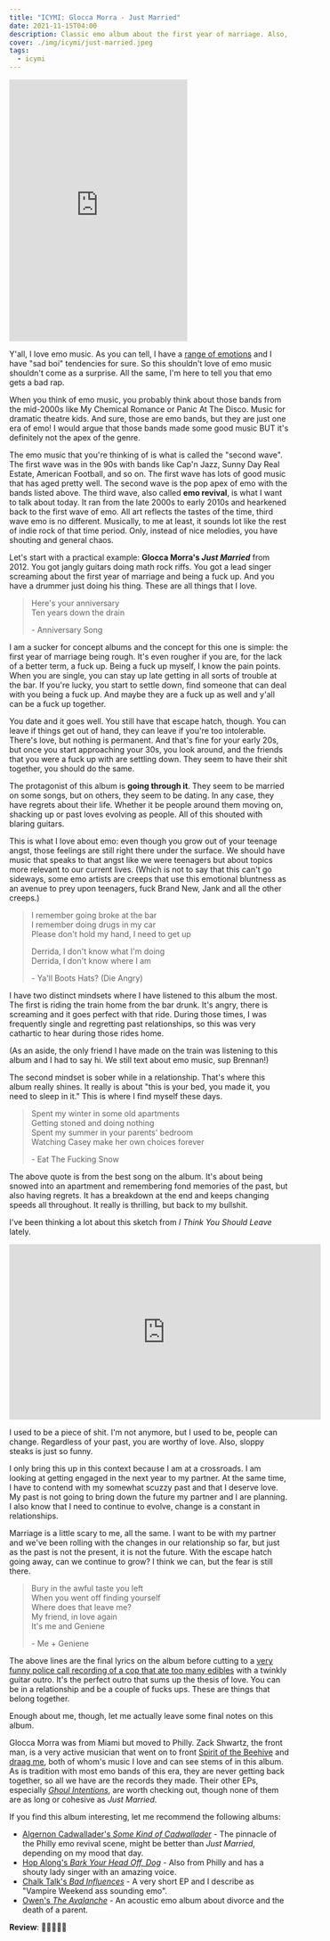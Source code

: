 ```yaml
---
title: "ICYMI: Glocca Morra - Just Married"
date: 2021-11-15T04:00
description: Classic emo album about the first year of marriage. Also, a quick primer on emo music.
cover: ./img/icymi/just-married.jpeg
tags:
  - icymi
---
```


<iframe 
  style="border: 0; width: 320px; height: 470px;" 
  src="https://bandcamp.com/EmbeddedPlayer/album=3914936245/size=large/bgcol=ffffff/linkcol=0687f5/tracklist=false/transparent=true/" 
  seamless
  class="float-right"
><a href="https://gloccamorradied.bandcamp.com/album/just-married-2">just married by glocca morra</a></iframe>

Y'all, I love emo music. As you can tell, I have a [range of emotions](/feelings) and I have "sad boi" tendencies for
sure. So this shouldn't love of emo music shouldn't come as a surprise. All the same, I'm here to tell you that emo gets
a bad rap.

When you think of emo music, you probably think about those bands from the mid-2000s like My Chemical Romance or Panic
At The Disco. Music for dramatic theatre kids. And sure, those are emo bands, but they are just one era of emo! I would
argue that those bands made some good music BUT it's definitely not the apex of the genre.

The emo music that you're thinking of is what is called the "second wave". The first wave was in the 90s with bands like
Cap'n Jazz, Sunny Day Real Estate, American Football, and so on. The first wave has lots of good music that has aged
pretty well. The second wave is the pop apex of emo with the bands listed above. The third wave, also called **emo
revival**, is what I want to talk about today. It ran from the late 2000s to early 2010s and hearkened back to the first
wave of emo. All art reflects the tastes of the time, third wave emo is no different. Musically, to me at least, it
sounds lot like the rest of indie rock of that time period. Only, instead of nice melodies, you have shouting and
general chaos.

Let's start with a practical example: **Glocca Morra's _Just Married_** from 2012. You got jangly guitars doing math
rock riffs. You got a lead singer screaming about the first year of marriage and being a fuck up. And you have a drummer
just doing his thing. These are all things that I love.

> Here's your anniversary <br />
> Ten years down the drain
>
> \- Anniversary Song

I am a sucker for concept albums and the concept for this one is simple: the first year of marriage being rough. It's
even rougher if you are, for the lack of a better term, a fuck up. Being a fuck up myself, I know the pain points. When
you are single, you can stay up late getting in all sorts of trouble at the bar. If you're lucky, you start to settle
down, find someone that can deal with you being a fuck up. And maybe they are a fuck up as well and y'all can be a fuck
up together.

You date and it goes well. You still have that escape hatch, though. You can leave if things get out of hand, they can
leave if you're too intolerable. There's love, but nothing is permanent. And that's fine for your early 20s, but once
you start approaching your 30s, you look around, and the friends that you were a fuck up with are settling down. They
seem to have their shit together, you should do the same.

The protagonist of this album is **going through it**. They seem to be married on some songs, but on others, they seem
to be dating. In any case, they have regrets about their life. Whether it be people around them moving on, shacking up
or past loves evolving as people. All of this shouted with blaring guitars.

This is what I love about emo: even though you grow out of your teenage angst, those feelings are still right there
under the surface. We should have music that speaks to that angst like we were teenagers but about topics more relevant
to our current lives. (Which is not to say that this can't go sideways, some emo artists are creeps that use this
emotional bluntness as an avenue to prey upon teenagers, fuck Brand New, Jank and all the other creeps.)

> I remember going broke at the bar <br />
> I remember doing drugs in my car <br />
> Please don't hold my hand, I need to get up <br />
> 
> Derrida, I don't know what I'm doing <br />
> Derrida, I don't know where I am
>
> \- Ya'll Boots Hats? (Die Angry)

I have two distinct mindsets where I have listened to this album the most. The first is riding the train home from the
bar drunk. It's angry, there is screaming and it goes perfect with that ride. During those times, I was frequently
single and regretting past relationships, so this was very cathartic to hear during those rides home.

(As an aside, the only friend I have made on the train was listening to this album and I had to say hi. We still text
about emo music, sup Brennan!)

The second mindset is sober while in a relationship. That's where this album really shines. It really is about "this is
your bed, you made it, you need to sleep in it." This is where I find myself these days.

> Spent my winter in some old apartments <br />
> Getting stoned and doing nothing <br />
> Spent my summer in your parents' bedroom <br />
> Watching Casey make her own choices forever 
>
> \- Eat The Fucking Snow

The above quote is from the best song on the album. It's about being snowed into an apartment and remembering fond
memories of the past, but also having regrets. It has a breakdown at the end and keeps changing speeds all throughout.
It really is thrilling, but back to my bullshit.

I've been thinking a lot about this sketch from _I Think You Should Leave_ lately.

<iframe width="560" height="315" src="https://www.youtube.com/embed/buK45NW_ikI" title="YouTube video player" frameborder="0" allow="accelerometer; autoplay; clipboard-write; encrypted-media; gyroscope; picture-in-picture" allowfullscreen></iframe>

I used to be a piece of shit. I'm not anymore, but I used to be, people can change. Regardless of your past, you are
worthy of love. Also, sloppy steaks is just so funny.

I only bring this up in this context because I am at a crossroads. I am looking at getting engaged in the next year to
my partner. At the same time, I have to contend with my somewhat scuzzy past and that I deserve love. My past is not
going to bring down the future my partner and I are planning. I also know that I need to continue to evolve, change is
a constant in relationships.

Marriage is a little scary to me, all the same. I want to be with my partner and we've been rolling with the changes in
our relationship so far, but just as the past is not the present, it is not the future. With the escape hatch going
away, can we continue to grow? I think we can, but the fear is still there.

> Bury in the awful taste you left <br />
> When you went off finding yourself <br />
> Where does that leave me? <br />
> My friend, in love again <br />
> It's me and Geniene
>
> \- Me + Geniene

The above lines are the final lyrics on the album before cutting to a [very funny police call recording of a cop that
ate too many edibles][edibles] with a twinkly guitar outro. It's the perfect outro that sums up the thesis of love. You
can be in a relationship and be a couple of fucks ups. These are things that belong together.

Enough about me, though, let me actually leave some final notes on this album.

Glocca Morra was from Miami but moved to Philly. Zack Shwartz, the front man, is a very active musician that went on to
front [Spirit of the Beehive][sotbh] and [draag me][draag], both of whom's music I love and can see stems of in this
album. As is tradition with most emo bands of this era, they are never getting back together, so all we have are the
records they made. Their other EPs, especially [_Ghoul Intentions_][ghoul-intentions], are worth checking out, though
none of them are as long or cohesive as _Just Married_.

If you find this album interesting, let me recommend the following albums: 

* [Algernon Cadwallader's _Some Kind of Cadwallader_][cadwallader] - The pinnacle of the Philly emo revival scene, might
  be better than _Just Married_, depending on my mood that day.
* [Hop Along's _Bark Your Head Off, Dog_][hop-along] - Also from Philly and has a shouty lady singer with an amazing
  voice.
* [Chalk Talk's _Bad Influences_][chalk-talk] - A very short EP and I describe as "Vampire Weekend ass sounding emo".
* [Owen's _The Avalanche_][owen] - An acoustic emo album about divorce and the death of a parent.

**Review**: 🌟🌟🌟🌟🌟

[edibles]: https://www.youtube.com/watch?v=cvct5fgEH_U
[sotbh]: https://spiritofthebeehive.bandcamp.com/album/entertainment-death
[draag]: https://draagme.bandcamp.com/album/i-am-gambling-with-my-life
[cadwallader]: https://algernoncadwallader.bandcamp.com/album/some-kind-of-cadwallader-2
[hop-along]: https://hopalong.bandcamp.com/album/bark-your-head-off-dog
[chalk-talk]: https://chalktalk.bandcamp.com/album/bad-influences
[ghoul-intentions]: https://gloccamorradied.bandcamp.com/album/ghoul-intentions
[owen]: https://owenmusic.bandcamp.com/album/the-avalanche
